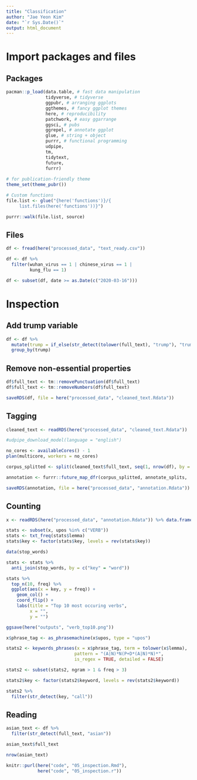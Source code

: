 ```yaml
---
title: "Classification"
author: "Jae Yeon Kim"
date: "`r Sys.Date()`"
output: html_document
---
```


# Import packages and files 

## Packages

```r
pacman::p_load(data.table, # fast data manipulation
               tidyverse, # tidyverse 
               ggpubr, # arranging ggplots   
               ggthemes, # fancy ggplot themes
               here, # reproducibility 
               patchwork, # easy ggarrange
               ggsci, # pubs 
               ggrepel, # annotate ggplot   
               glue, # string + object 
               purrr, # functional programming 
               udpipe,
               tm,
               tidytext,
               future,
               furrr)
               
# for publication-friendly theme 
theme_set(theme_pubr())

# Custom functions
file.list <- glue("{here('functions')}/{ 
     list.files(here('functions'))}")

purrr::walk(file.list, source)
```

## Files 

```r
df <- fread(here("processed_data", "text_ready.csv"))

df <- df %>%
  filter(wuhan_virus == 1 | chinese_virus == 1 |
         kung_flu == 1)

df <- subset(df, date >= as.Date(c("2020-03-16")))
```

# Inspection 

## Add trump variable 

```r
df <- df %>%
  mutate(trump = if_else(str_detect(tolower(full_text), "trump"), "trump", "non-trump")) %>%
  group_by(trump)
```

## Remove non-essential properties 

```r
df$full_text <- tm::removePunctuation(df$full_text)
df$full_text <- tm::removeNumbers(df$full_text)

saveRDS(df, file = here("processed_data", "cleaned_text.Rdata"))
```

## Tagging 

```r
cleaned_text <- readRDS(here("processed_data", "cleaned_text.Rdata"))

#udpipe_download_model(language = "english")

no_cores <- availableCores() - 1
plan(multicore, workers = no_cores)

corpus_splitted <- split(cleaned_text$full_text, seq(1, nrow(df), by = 100))

annotation <- furrr::future_map_dfr(corpus_splitted, annotate_splits, .options = furrr_options(seed = T))

saveRDS(annotation, file = here("processed_data", "annotation.Rdata"))
```

## Counting 

```r
x <- readRDS(here("processed_data", "annotation.Rdata")) %>% data.frame()

stats <- subset(x, upos %in% c("VERB")) 
stats <- txt_freq(stats$lemma)
stats$key <- factor(stats$key, levels = rev(stats$key))

data(stop_words)

stats <- stats %>%
  anti_join(stop_words, by = c("key" = "word"))

stats %>%
  top_n(10, freq) %>%
  ggplot(aes(x = key, y = freq)) +
    geom_col() +
    coord_flip() +
    labs(title = "Top 10 most occuring verbs",
         x = "",
         y = "")

ggsave(here("outputs", "verb_top10.png"))
```

```r
x$phrase_tag <- as_phrasemachine(x$upos, type = "upos")

stats2 <- keywords_phrases(x = x$phrase_tag, term = tolower(x$lemma), 
                          pattern = "(A|N)*N(P+D*(A|N)*N)*", 
                          is_regex = TRUE, detailed = FALSE)

stats2 <- subset(stats2, ngram > 1 & freq > 3)

stats2$key <- factor(stats2$keyword, levels = rev(stats2$keyword))

stats2 %>%
  filter(str_detect(key, "call"))
```

## Reading 

```r
asian_text <- df %>%
  filter(str_detect(full_text, "asian"))

asian_text$full_text

nrow(asian_text)
```

```r
knitr::purl(here("code", "05_inspection.Rmd"),
            here("code", "05_inspection.r"))
```
